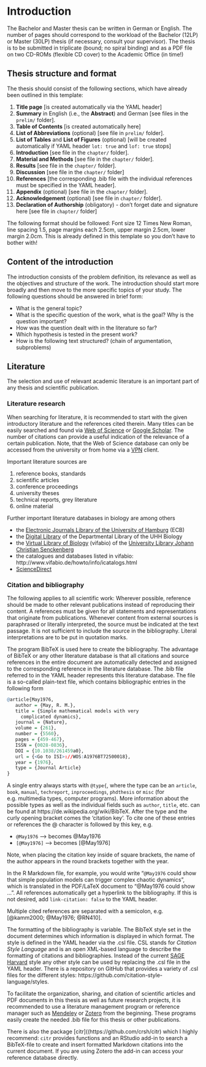 # Introduction

The Bachelor and Master thesis can be written in German or English. The number of pages should correspond to the workload of the Bachelor (12LP) or Master (30LP) thesis (if necessary, consult your supervisor). The thesis is to be submitted in triplicate (bound; no spiral binding) and as a PDF file on two CD-ROMs (flexible CD cover) to the Academic Office (in time!) 

## Thesis structure and format

The thesis should consist of the following sections, which have already been outlined in this template:

1. **Title page** [is created automatically via the YAML header]
2. **Summary** in English (i.e., the **Abstract**) and German [see files in the `prelim/` folder].
3. **Table of Contents** [is created automatically here]
4. **List of Abbreviations** (optional) [see file in `prelim/` folder].
5. **List of Tables** and **List of Figures** (optional) [will be created automatically if YAML header `lot: true` and `lof: true` stops]
6. **Introduction** [see file in the `chapter/` folder].
7. **Material and Methods** [see file in the `chapter/` folder].
8. **Results** [see file in the `chapter/` folder].
9. **Discussion** [see file in the `chapter/` folder]
10. **References** [the corresponding .bib file with the individual references must be specified in the YAML header].
11. **Appendix** (optional) [see file in the `chapter/` folder].
12. **Acknowledgement** (optional) [see file in `chapter/` folder].
13. **Declaration of Authorship** (obligatory) - don't forget date and signature here [see file in `chapter/` folder]

The following format should be followed: Font size 12 Times New Roman, line spacing 1.5, page margins each 2.5cm, upper margin 2.5cm, lower margin 2.0cm. This is already defined in this template so you don't have to bother with!


## Content of the introduction

The introduction consists of the problem definition, its relevance as well as the objectives and structure of the work. The introduction should start more broadly and then move to the more specific topics of your study. The following questions should be answered in brief form:

- What is the general topic?
- What is the specific question of the work, what is the goal? Why is the question important?
- How was the question dealt with in the literature so far? 
- Which hypothesis is tested in the present work?
- How is the following text structured? (chain of argumentation, subproblems)


## Literature

The selection and use of relevant academic literature is an important part of any thesis and scientific publication.

### Literature research

When searching for literature, it is recommended to start with the given introductory literature and the references cited therein. Many titles can be easily searched and found via [Web of Science](https://apps.webofknowledge.com/WOS_GeneralSearch_input.do?product=WOS&search_mode=GeneralSearch&SID=E4BQAzXmvUw7kPeUIBE&preferencesSaved=) or [Google Scholar](https://scholar.google.de/). The number of citations can provide a useful indication of the relevance of a certain publication. Note, that the Web of Science database can only be accessed from the university or from home via a [VPN](https://www.rrz.uni-hamburg.de/services/netz/vpn.html) client.


Important literature sources are

1. reference books, standards
2. scientific articles
3. conference proceedings
4. university theses
4. technical reports, grey literature
5. online material

Further important literature databases in biology are among others

- the [Electronic Journals Library of the University of Hamburg](https://www.sub.uni-hamburg.de/recherche/elektronische-zeitschriftenbibliothek.html) (ECB) 
- the [Digital Library](https://www.biologie.uni-hamburg.de/service/bibliotheken/bibliothek-fachbereichsbibliothek/digibib.html) of the Departmental Library of the UHH Biology
- the [Virtual Library of Biology](http://www.vifabio.de/) (vifabio) of the [University Library Johann Christian Senckenberg](https://www.ub.uni-frankfurt.de/)
- the catalogues and databases listed in vifabio: http://www.vifabio.de/howto/info/icatalogs.html
- [ScienceDirect](https://www.sciencedirect.com)


### Citation and bibliography

The following applies to all scientific work: Wherever possible, reference should be made to other relevant publications instead of reproducing their content. A references must be given for all statements and representations that originate from publications. Whenever content from external sources is paraphrased or literally interpreted, the source must be indicated at the text passage. It is not sufficient to include the source in the bibliography. Literal interpretations are to be put in quotation marks.

The program BibTeX is used here to create the bibliography. The advantage of BibTeX or any other literature database is that all citations and source references in the entire document are automatically detected and assigned to the corresponding reference in the literature database. The .bib file referred to in the YAML header represents this literature database. The file is a so-called plain-text file, which contains bibliographic entries in the following form

```r
@article{May1976,
   author = {May, R. M.},
   title = {Simple mathematical models with very 
     complicated dynamics},
   journal = {Nature},
   volume = {261},
   number = {5560},
   pages = {459-467},
   ISSN = {0028-0836},
   DOI = {10.1038/261459a0},
   url = {<Go to ISI>://WOS:A1976BT72500018},
   year = {1976},
   type = {Journal Article}
}
```

A single entry always starts with `@type{`, where the type can be an `article`, `book`, `manual`, `techreport`, `inproceedings`, `phdthesis` or `misc` (for e.g. multimedia types, computer programs). More information about the possible types as well as the individual fields such as `author`, `title`, etc. can be found at https://de.wikipedia.org/wiki/BibTeX. After the type and the curly opening bracket comes the 'citation key'. To cite one of these entries or references the @ character is followed by this key, e.g.

- `@May1976` --> becomes @May1976
- `[@May1976]` --> becomes [@May1976]

Note, when placing the citation key inside of square brackets, the name of the author appears in the round brackets together with the year.

In the R Markdown file, for example, you would write "`@May1976` could show that simple population models can trigger complex chaotic dynamics", which is translated in the PDF/LaTeX document to "@May1976 could show ...". All references automatically get a hyperlink to the bibliography. If this is not desired, add `link-citation: false` to the YAML header.

Multiple cited references are separated with a semicolon, e.g. [@kamm2000; @May1976; @RN410].

The formatting of the bibliography is variable. The BibTeX style set in the document determines which information is displayed in which format. The style is defined in the YAML header via the .csl file. CSL stands for *Citation Style Language* and is an open XML-based language to describe the formatting of citations and bibliographies. Instead of the current [SAGE Harvard](https://uk.sagepub.com/sites/default/files/sage_harvard_reference_style_0.pdf) style any other style can be used by replacing the .csl file in the YAML header. There is a repository on GitHub that provides a variety of .csl files for the different styles: https://github.com/citation-style-language/styles.

To facilitate the organization, sharing, and citation of scientific articles and PDF documents in this thesis as well as future research projects, it is recommended to use a literature management program or reference manager such as [Mendeley](https://www.mendeley.com/?interaction_required=true) or [Zotero](https://www.zotero.org/) from the beginning. These programs easily create the needed .bib file for this thesis or other publications.

There is also the package [citr]((https://github.com/crsh/citr) which I highly recommend: `citr` provides functions and an RStudio add-in to search a BibTeX-file to create and insert formatted Markdown citations into the current document. If you are using Zotero the add-in can access your reference database directly. 




<!-- If you want the next chapter to start on a new page type -->
\newpage
